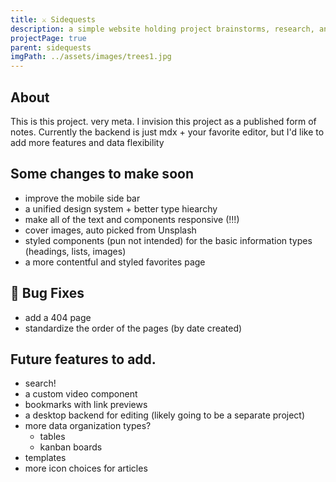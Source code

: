 ```yaml
---
title: ⚔️ Sidequests
description: a simple website holding project brainstorms, research, and features
projectPage: true
parent: sidequests
imgPath: ../assets/images/trees1.jpg
---
```


## About

This is this project. very meta.
I invision this project as a published form of notes. Currently the backend is just mdx + your favorite editor,
but I'd like to add more features and data flexibility

## Some changes to make soon

- improve the mobile side bar
- a unified design system + better type hiearchy
- make all of the text and components responsive (!!!)
- cover images, auto picked from Unsplash
- styled components (pun not intended) for the basic information types (headings, lists, images)
- a more contentful and styled favorites page

## 🐞 Bug Fixes
- add a 404 page
- standardize the order of the pages (by date created)

## Future features to add.

- search!
- a custom video component
- bookmarks with link previews
- a desktop backend for editing (likely going to be a separate project)
- more data organization types?
  - tables
  - kanban boards
- templates
- more icon choices for articles
